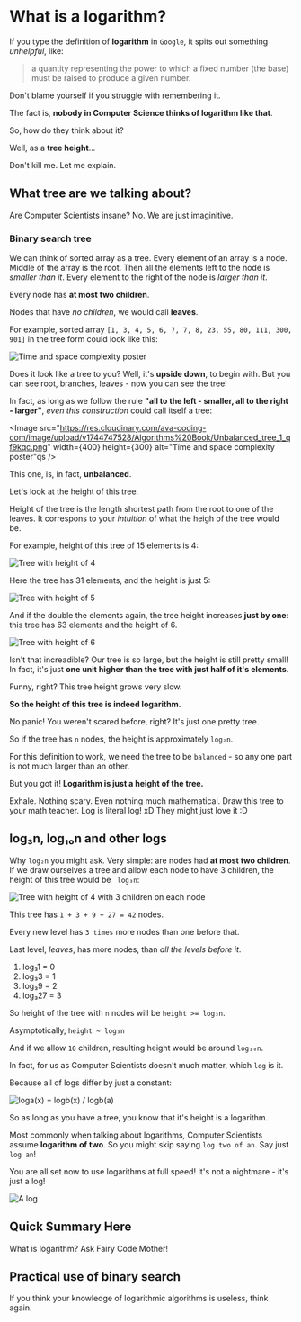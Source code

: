 

# What is a logarithm?

If you type the definition of **logarithm** in `Google`, it spits out something *unhelpful*, like:
> a quantity representing the power to which a fixed number (the base) must be raised to produce a given number.

Don't blame yourself if you struggle with remembering it.

The fact is, **nobody in Computer Science thinks of logarithm like that**.

So, how do they think about it?

Well, as a **tree height**...

Don't kill me. Let me explain.

## What tree are we talking about?

Are Computer Scientists insane? No. We are just imaginitive. 

### Binary search tree

We can think of sorted array as a tree.
Every element of an array is a node. Middle of the array is the root.
Then all the elements left to the node is *smaller than it*. 
Every element to the right of the node is *larger than it*.

Every node has **at most two children**.

Nodes that have *no children*, we would call **leaves**.

For example, sorted array  `[1, 3, 4, 5, 6, 7, 7, 8, 23, 55, 80, 111, 300, 901]`
 in the tree form could look like this:

<Image
      src="https://res.cloudinary.com/ava-coding-com/image/upload/v1744747222/Algorithms%20Book/Tree_with_numbers_1_bsbre2.png"
      width={400}
      height={300}
      alt="Time and space complexity poster"
/>

Does it look like a tree to you? Well, it's **upside down**, to begin with.
 But you can see root, branches, leaves - now you can see the tree!

In fact, as long as we follow the rule **"all to the left - smaller, all to the right - larger"**, *even this construction* could call itself a tree:

<Image
      src="https://res.cloudinary.com/ava-coding-com/image/upload/v1744747528/Algorithms%20Book/Unbalanced_tree_1_qf9kqc.png"
      width={400}
      height={300}
      alt="Time and space complexity poster"qs
/>

This one, is, in fact, **unbalanced**.

Let's look at the height of this tree.

Height of the tree is the length shortest path from the root to one of the leaves.
It correspons to your *intuition* of what the heigh of the tree would be.

For example, height of this tree of 15 elements is 4:

<Image
      src="https://res.cloudinary.com/ava-coding-com/image/upload/v1744747526/Algorithms%20Book/Tree_Height_1_f6583s.png"
      width={500}
      height={400}
      alt="Tree with height of 4"
/>

Here the tree has 31 elements, and the height is just 5:

<Image
      src="https://res.cloudinary.com/ava-coding-com/image/upload/v1744747528/Algorithms%20Book/Tree_Larger_1_1_xn9jww.png"
      width={500}
      height={400}
      alt="Tree with height of 5"
/>

And if the double the elements again, the tree height increases **just by one**:
this tree has 63 elements and the height of 6.


<Image
      src="https://res.cloudinary.com/ava-coding-com/image/upload/v1744747527/Algorithms%20Book/Tree_Larger_1_g6ox8i.png"
      width={500}
      height={400}
      alt="Tree with height of 6"
/>

Isn't that increadible? Our tree is so large, but the height is still pretty small!
In fact, it's just **one unit higher than the tree with just half of it's elements**.

Funny, right? This tree height grows very slow.

**So the height of this tree is indeed logarithm.**

No panic! You weren't scared before, right?  It's just one pretty tree.

So if the tree has `n` nodes, the height is approximately `log₂n`.

For this definition to work, we need the tree to be `balanced` - so any one part is not much larger than an other. 

But you got it! **Logarithm is just a height of the tree.**


Exhale. Nothing scary. Even nothing much mathematical. 
Draw this tree to your math teacher. Log is literal log! xD
They might just love it :D 

## log₃n, log₁₀n and other logs

Why `log₂n` you might ask. Very simple: are nodes had **at most two children**.
If we draw ourselves a tree and allow each node to have 3 children, the height of this tree would be ` log₃n`:


<Image
      src="https://res.cloudinary.com/ava-coding-com/image/upload/v1744747529/Algorithms%20Book/Tree3_1_d68f9g.png"
      width={500}
      height={400}
      alt="Tree with height of 4 with 3 children on each node"
/>

This tree has `1 + 3 + 9 + 27 = 42` nodes.

Every new level has `3 times` more nodes than one before that.

Last level, <i>leaves</i>, has more nodes, than <i>all the levels before it</i>.

1. log₃1 = 0
2. log₃3 = 1
3. log₃9 = 2
4. log₃27 = 3

So height of the tree with `n` nodes will be `height >= log₃n`.

Asymptotically, `height ~ log₃n`

And if we allow `10` children, resulting height would be around `log₁₀n`.

In fact, for us as Computer Scientists doesn't much matter, which `log` is it.

Because all of logs differ by just a constant:

<Image
      src="https://res.cloudinary.com/ava-coding-com/image/upload/v1744271819/Algorithms%20Book/Logformula_rttpsz.png"
      width={500}
      height={400}
      alt="loga(x) = logb(x) / logb(a)"
/>

So as long as you have a tree, you know that it's height is a logarithm. 

Most commonly when talking about logarithms, Computer Scientists assume **logarithm of two**.
So you might skip saying `log two of an`. Say just `log an`!

You are all set now to use logarithms at full speed! It's not a nightmare - it's just a log!



<Image
      src="https://res.cloudinary.com/ava-coding-com/image/upload/v1744350784/Algorithms%20Book/Logs-1_wn4hiq.png"
      width={500}
      height={400}
      alt="A log"
/>

## Quick Summary Here

What is logarithm? Ask Fairy Code Mother!

<YoutubeShort code="uo184O1gQAY?si=BtK5FJu59xqpRcxJ" />

## Practical use of binary search
If you think your knowledge of logarithmic algorithms is useless, think again.
<YoutubeShort code="KMqXR8SIdHk?si=-JVcZ645-1VJjkw5" />